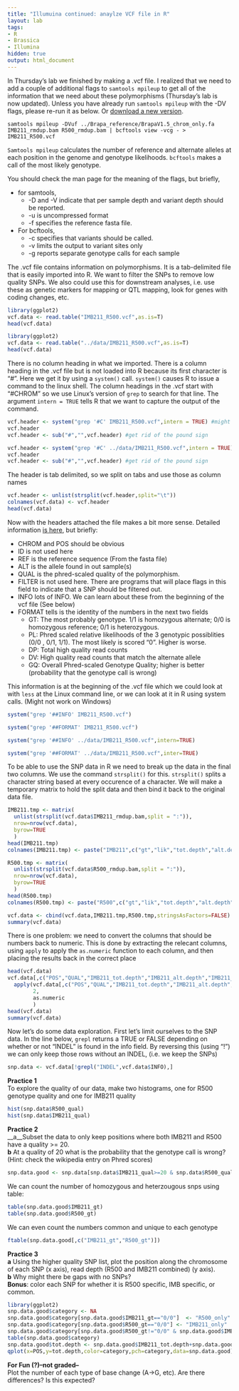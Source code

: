 ```yaml
---
title: "Illumuina continued: anaylze VCF file in R"
layout: lab
tags:
- R
- Brassica
- Illumina
hidden: true
output: html_document
---
```


In Thursday's lab we finished by making a .vcf file.  I realized that we need to add a couple of additional flags to `samtools mpileup` to get all of the information that we need about these polymorphisms (Thursday's lab is now updated).  Unless you have already run `samtools mpileup` with the -DV flags, please re-run it as below.  Or [download a new version]({{site.url}}/data/IMB211_R500.vcf).

```
samtools mpileup -DVuf ../Brapa_reference/BrapaV1.5_chrom_only.fa IMB211_rmdup.bam R500_rmdup.bam | bcftools view -vcg - > IMB211_R500.vcf
``` 

`Samtools mpileup` calculates the number of reference and alternate alleles at each position in the genome and genotype likelihoods.  `bcftools` makes a call of the most likely genotype.

You should check the man page for the meaning of the flags, but briefly, 

* for samtools, 
    * -D and -V indicate that per sample depth and variant depth should be reported.  
    * -u is uncompressed format
    * -f specifies the reference fasta file.  
* For bcftools,
    * -c specifies that variants should be called. 
    * -v limits the output to variant sites only
    * -g reports separate genotype calls for each sample
    
The .vcf file contains information on polymorphisms.  It is a tab-delimited file that is easily imported into R.  We want to filter the SNPs to remove low quality SNPs.  We also could use this for downstream analyses, i.e. use these as genetic markers for mapping or QTL mapping, look for genes with coding changes, etc.

```r
library(ggplot2)
vcf.data <- read.table("IMB211_R500.vcf",as.is=T)
head(vcf.data)
```

```r
library(ggplot2)
vcf.data <- read.table("../data/IMB211_R500.vcf",as.is=T)
head(vcf.data)
```

There is no column heading in what we imported.  There is a column heading in the .vcf file but is not loaded into R because its first character is "#".  Here we get it by using a `system()` call.  `system()` causes R to issue a command to the linux shell.  The column headings in the .vcf start with "#CHROM" so we use Linux's version of `grep` to search for that line.  The argument `intern = TRUE` tells R that we want to capture the output of the command.

```r
vcf.header <- system("grep '#C' IMB211_R500.vcf",intern = TRUE) #might not work on Windows
vcf.header
vcf.header <- sub("#","",vcf.header) #get rid of the pound sign
```

```r
vcf.header <- system("grep '#C' ../data/IMB211_R500.vcf",intern = TRUE) #might not work on Windows
vcf.header
vcf.header <- sub("#","",vcf.header) #get rid of the pound sign
```

The header is tab delimited, so we split on tabs and use those as column names
```r
vcf.header <- unlist(strsplit(vcf.header,split="\t"))
colnames(vcf.data) <- vcf.header
head(vcf.data)
```

Now with the headers attached the file makes a bit more sense.  Detailed information [is here](https://samtools.github.io/hts-specs/VCFv4.2.pdf), but briefly:

* CHROM and POS should be obvious
* ID is not used here
* REF is the reference sequence (From the fasta file)
* ALT is the allele found in out sample(s)
* QUAL is the phred-scaled quality of the polymorphism.
* FILTER is not used here.  There are programs that will place flags in this field to indicate that a SNP should be filtered out.
* INFO lots of INFO.  We can learn about these from the beginning of the vcf file (See below)
* FORMAT tells is the identity of the numbers in the next two fields
    * GT: The most probably genotype.  1/1 is homozygous alternate; 0/0 is homozygous reference; 0/1 is heterozygous.
    * PL: Phred scaled relative likelihoods of the 3 genotypic possiblities (0/0 , 0/1, 1/1).  The most likely is scored "0".  Higher is worse.
    * DP: Total high quality read counts
    * DV: High quality read counts that match the alternate allele
    * GQ: Overall Phred-scaled Genotype Quality; higher is better (probability that the genotype call is wrong)

This information is at the beginning of the .vcf file which we could look at with `less` at the Linux command line, or we can look at it in R using system calls.  (Might not work on Windows)

```r
system("grep '##INFO' IMB211_R500.vcf")

system("grep '##FORMAT' IMB211_R500.vcf")
```

```r
system("grep '##INFO' ../data/IMB211_R500.vcf",intern=TRUE)

system("grep '##FORMAT' ../data/IMB211_R500.vcf",inter=TRUE)
```

To be able to use the SNP data in R we need to break up the data in the final two columns.  We use the command `strsplit()` for this.  `strsplit()` splits a character string based at every occurence of a character.  We will make a temporary matrix to hold the split data and then bind it back to the original data file.

```r
IMB211.tmp <- matrix(
  unlist(strsplit(vcf.data$IMB211_rmdup.bam,split = ":")),
  nrow=nrow(vcf.data),
  byrow=TRUE
  )
head(IMB211.tmp)
colnames(IMB211.tmp) <- paste("IMB211",c("gt","lik","tot.depth","alt.depth","qual"),sep="_")

R500.tmp <- matrix(
  unlist(strsplit(vcf.data$R500_rmdup.bam,split = ":")),
  nrow=nrow(vcf.data),
  byrow=TRUE
  )
head(R500.tmp)
colnames(R500.tmp) <- paste("R500",c("gt","lik","tot.depth","alt.depth","qual"),sep="_")

vcf.data <- cbind(vcf.data,IMB211.tmp,R500.tmp,stringsAsFactors=FALSE)
summary(vcf.data)
```

There is one problem: we need to convert the columns that should be numbers back to numeric.  This is done by extracting the relecant columns, using `apply` to apply the `as.numeric` function to each column, and then placing the results back in the correct place

```r
head(vcf.data)
vcf.data[,c("POS","QUAL","IMB211_tot.depth","IMB211_alt.depth","IMB211_qual","R500_tot.depth","R500_alt.depth","R500_qual")] <- 
  apply(vcf.data[,c("POS","QUAL","IMB211_tot.depth","IMB211_alt.depth","IMB211_qual","R500_tot.depth","R500_alt.depth","R500_qual")],
        2,
        as.numeric
        )
head(vcf.data)
summary(vcf.data)
```

Now let's do some data exploration.  First let's limit ourselves to the SNP data.  In the line below, `grepl` returns a TRUE or FALSE depending on whether or not "INDEL" is found in the info field.  By reversing this (using "!") we can only keep those rows without an INDEL, (i.e. we keep the SNPs) 
```r
snp.data <- vcf.data[!grepl("INDEL",vcf.data$INFO),]
```

__Practice 1__  
To explore the quality of our data, make two histograms, one for R500 genotype quality and one for IMB211 quality
```r
hist(snp.data$R500_qual)
hist(snp.data$IMB211_qual)
```

__Practice 2__  
__a__Subset the data to only keep positions where both IMB211 and R500 have a quality >= 20.  
__b__ At a quality of 20 what is the probability that the genotype call is wrong? (Hint: check the wikipedia entry on Phred scores)
```r
snp.data.good <- snp.data[snp.data$IMB211_qual>=20 & snp.data$R500_qual>=20,]
```

We can count the number of homozygous and heterzougous snps using table:

```r
table(snp.data.good$IMB211_gt)
table(snp.data.good$R500_gt)
```

We can even count the numbers common and unique to each genotype

```r
ftable(snp.data.good[,c("IMB211_gt","R500_gt")])

```

__Practice 3__  
__a__ Using the higher quality SNP list, plot the position along the chromosome of each SNP (x axis), read depth (R500 and IMB211 combined) (y axis).  
__b__ Why might there be gaps with no SNPs?  
__Bonus__: color each SNP for whether it is R500 specific, IMB specific, or common.
```r
library(ggplot2)
snp.data.good$category <- NA                             
snp.data.good$category[snp.data.good$IMB211_gt=="0/0"]  <- "R500_only"
snp.data.good$category[snp.data.good$R500_gt=="0/0"] <- "IMB211_only"
snp.data.good$category[snp.data.good$R500_gt!="0/0" & snp.data.good$IMB211_gt!="0/0"] <- "Both"
table(snp.data.good$category)
snp.data.good$tot.depth <- snp.data.good$IMB211_tot.depth+snp.data.good$R500_tot.depth
qplot(x=POS,y=tot.depth,color=category,pch=category,data=snp.data.good)

```

__For Fun (?)--not graded--__  
Plot the number of each type of base change (A->G, etc).  Are there differences?  Is this expected?
